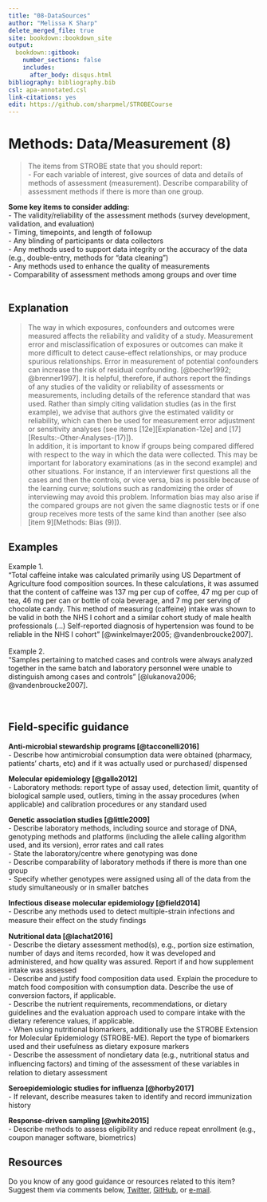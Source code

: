 ---
title: "08-DataSources"
author: "Melissa K Sharp"
delete_merged_file: true
site: bookdown::bookdown_site
output:
  bookdown::gitbook:
    number_sections: false 
    includes: 
      after_body: disqus.html
bibliography: bibliography.bib
csl: apa-annotated.csl
link-citations: yes
edit: https://github.com/sharpmel/STROBECourse
---

# Methods: Data/Measurement (8)  
> The items from STROBE state that you should report:  
-	For each variable of interest, give sources of data and details of methods of assessment (measurement). Describe comparability of assessment methods if there is more than one group. 
</br> 

**Some key items to consider adding:**  
-	The validity/reliability of the assessment methods (survey development, validation, and evaluation)  
- Timing, timepoints, and length of followup  
- Any blinding of participants or data collectors  
- Any methods used to support data integrity or the accuracy of the data (e.g., double-entry, methods for "data cleaning")  
- Any methods used to enhance the quality of measurements   
- Comparability of assessment methods among groups and over time   
</br>

## Explanation  
> The way in which exposures, confounders and outcomes were measured affects the reliability and validity of a study. Measurement error and misclassification of exposures or outcomes can make it more difficult to detect cause-effect relationships, or may produce spurious relationships. Error in measurement of potential confounders can increase the risk of residual confounding. [@becher1992; @brenner1997]. It is helpful, therefore, if authors report the findings of any studies of the validity or reliability of assessments or measurements, including details of the reference standard that was used. Rather than simply citing validation studies (as in the first example), we advise that authors give the estimated validity or reliability, which can then be used for measurement error adjustment or sensitivity analyses (see items [12e][Explanation-12e] and [17][Results:-Other-Analyses-(17)]). 
</br>
In addition, it is important to know if groups being compared differed with respect to the way in which the data were collected. This may be important for laboratory examinations (as in the second example) and other situations. For instance, if an interviewer first questions all the cases and then the controls, or vice versa, bias is possible because of the learning curve; solutions such as randomizing the order of interviewing may avoid this problem. Information bias may also arise if the compared groups are not given the same diagnostic tests or if one group receives more tests of the same kind than another (see also [item 9][Methods: Bias (9)]).
</br>

## Examples 
Example 1.  
“Total caffeine intake was calculated primarily using US Department of Agriculture food composition sources. In these calculations, it was assumed that the content of caffeine was 137 mg per cup of coffee, 47 mg per cup of tea, 46 mg per can or bottle of cola beverage, and 7 mg per serving of chocolate candy. This method of measuring (caffeine) intake was shown to be valid in both the NHS I cohort and a similar cohort study of male health professionals (...) Self-reported diagnosis of hypertension was found to be reliable in the NHS I cohort” [@winkelmayer2005; @vandenbroucke2007].  
</br> 
Example 2.  
“Samples pertaining to matched cases and controls were always analyzed together in the same batch and laboratory personnel were unable to distinguish among cases and controls” [@lukanova2006; @vandenbroucke2007].  
</br></br>

## Field-specific guidance  
**Anti-microbial stewardship programs [@tacconelli2016]**  
-	Describe how antimicrobial consumption data were obtained (pharmacy, patients’ charts, etc) and if it was actually used or purchased/ dispensed  </br>

**Molecular epidemiology [@gallo2012]**  
-	Laboratory methods: report type of assay used, detection limit, quantity of biological sample used, outliers, timing in the assay procedures (when applicable) and calibration procedures or any standard used  </br>

**Genetic association studies [@little2009]**  
-	Describe laboratory methods, including source and storage of DNA, genotyping methods and platforms (including the allele calling algorithm used, and its version), error rates and call rates  
- State the laboratory/centre where genotyping was done  
- Describe comparability of laboratory methods if there is more than one group  
- Specify whether genotypes were assigned using all of the data from the study simultaneously or in smaller batches  </br>

**Infectious disease molecular epidemiology [@field2014]**  
- Describe any methods used to detect multiple-strain infections and measure their eﬀect on the study ﬁndings  </br>

**Nutritional data [@lachat2016]**  
-	Describe the dietary assessment method(s), e.g., portion size estimation, number of days and items recorded, how it was developed and administered, and how quality was assured. Report if and how supplement intake was assessed  
-	 Describe and justify food composition data used. Explain the procedure to match food composition with consumption data. Describe the use of conversion factors, if applicable.  
-	Describe the nutrient requirements, recommendations, or dietary guidelines and the evaluation approach used to compare intake with the dietary reference values, if applicable.  
-	When using nutritional biomarkers, additionally use the STROBE Extension for Molecular Epidemiology (STROBE-ME). Report the type of biomarkers used and their usefulness as dietary exposure markers  
-	Describe the assessment of nondietary data (e.g., nutritional status and inﬂuencing factors) and timing of the assessment of these variables in relation to dietary assessment  </br>

**Seroepidemiologic studies for influenza [@horby2017]**  
-	If relevant, describe measures taken to identify and record immunization history  </br>

**Response-driven sampling [@white2015]**  
-	Describe methods to assess eligibility and reduce repeat enrollment (e.g., coupon manager software, biometrics)  </br>

## Resources  
Do you know of any good guidance or resources related to this item? Suggest them via comments below, [Twitter](https://twitter.com/sharpmelk), [GitHub](https://github.com/sharpmel/STROBECourse), or [e-mail](mailto:melissaksharp@gmail.com).
</br>  